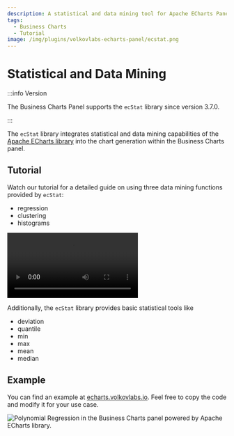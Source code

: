 ```yaml
---
description: A statistical and data mining tool for Apache ECharts Panel.
tags:
  - Business Charts
  - Tutorial
image: /img/plugins/volkovlabs-echarts-panel/ecstat.png
---
```



# Statistical and Data Mining

:::info Version

The Business Charts Panel supports the `ecStat` library since version 3.7.0.

:::

The `ecStat` library integrates statistical and data mining capabilities of the [Apache ECharts library](https://echarts.apache.org/en/index.html) into the chart generation within the Business Charts panel.

## Tutorial

Watch our tutorial for a detailed guide on using three data mining functions provided by `ecStat`:

- regression
- clustering
- histograms

<Video
  src="https://www.youtube.com/embed/qfDrAW8-Mh8"
  title="Histograms, Clustering. Regression in the Business Charts panel powered by Apache ECharts library."
/>

Additionally, the `ecStat` library provides basic statistical tools like

- deviation
- quantile
- min
- max
- mean
- median

## Example

You can find an example at [echarts.volkovlabs.io](https://echarts.volkovlabs.io/d/U332C4K4z/scatter?orgId=1&editPanel=10). Feel free to copy the code and modify it for your use case.

<Image
  title="Polynomial Regression in the Business Charts panel powered by Apache ECharts library."
  src="/img/plugins/volkovlabs-echarts-panel/ecstat.png"
/>
